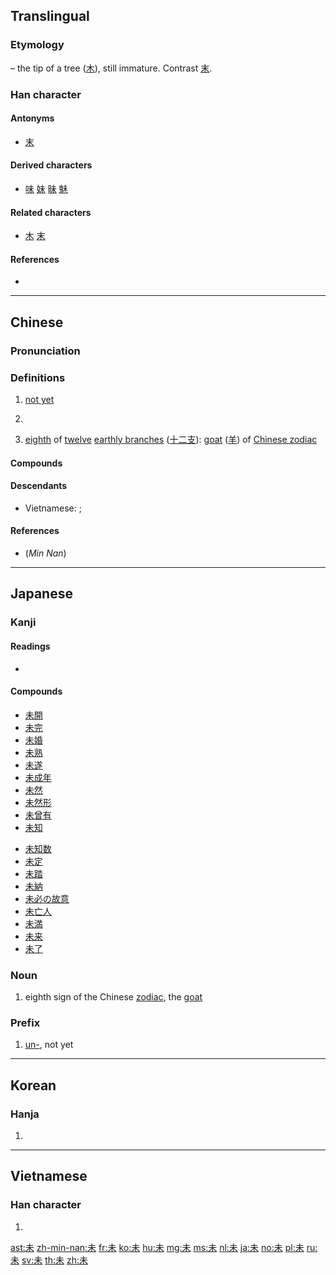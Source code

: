 {{also|末|禾|耒}}
==Translingual==
{{stroke order|strokes=5}}

===Etymology===
{{liushu|p}} – the tip of a tree ([[木]]), still immature. Contrast [[末]].

===Han character===
{{Han char|rn=75|rad=木|as=01|sn=5|four=50900|canj=JD}}

====Antonyms====
* [[末]]

====Derived characters====
* [[味]] [[妹]] [[昧]] [[魅]]

====Related characters====
* [[木]] [[末]]

====References====
* {{Han ref|kx=0509.050|dkj=14419|dj=0890.030|hdz=21150.010|uh=672A|ud=26410|bh=A5BC|bd=42428}}

----

==Chinese==
{{zh-forms}}

===Pronunciation===
{{zh-pron
|m=wèi
|c=mei6
|mn=bōe/bē/bī
|mn_note=bōe, bē - vernacular, bī - literary
|mc=y
|oc=y
|cat=adv,n
}}

===Definitions===
{{zh-hanzi}}

# [[not yet]]
# {{n-g|used at the end of questions to ask if one has reached a state yet}}
#: {{zh-usex|食飽 未？|Are you full yet? (''lit.'' have you eaten until full yet)|C}}
# [[eighth]] of [[twelve]] [[earthly branch]]es ([[十二支]]): [[goat]] ([[羊]]) of [[W:Chinese zodiac|Chinese zodiac]]

====Compounds====
{{der3
| [[未必]]
| [[未必然]]
| [[未便]]
| [[未卜]]
| [[未卜先知]]
| [[未曾]]
| [[未尝]]
| [[未成年]]
| [[未敢苟同]]
| [[未婚]]
| [[未婚夫]]
| [[未婚妻]]
| [[未及]]
| [[未几]]
| [[未尽]]
| [[未竟]]
| [[未决]]
| [[未可厚非]]
| [[未来]]
| [[未来学]]
| [[未老先衰]]
| [[未了]]
| [[未免]]
| [[未能]]
| [[未能免俗]]
| [[未然]]
| [[未始]]
| [[未遂]]
| [[未妥]]
| [[未亡人]]
| [[未为不可]]
| [[未暇]]
| [[未详]]
| [[未雨绸缪]]
| [[未知]]
| [[未知数]]
| [[未置可否]]
}}

====Descendants====
* Vietnamese: {{l|vi|Mùi}}; {{l|vi|Vị}}

====References====
* (''Min Nan'') {{thcwd|1663}}

----

==Japanese==

===Kanji===
{{ja-kanji|grade=4|rs=木01}}

====Readings====
* {{ja-readings|goon=[[み]] (mi)|kanon=[[び]] (bi)|kun=[[いまだ]] (imada), [[ひつじ]] (hitsuji)}}

====Compounds====
{{top2}}
* [[未開]]
* [[未完]]
* [[未婚]]
* [[未熟]]
* [[未遂]]
* [[未成年]]
* [[未然]]
* [[未然形]]
* [[未曾有]]
* [[未知]]
{{mid2}}
* [[未知数]]
* [[未定]]
* [[未踏]]
* [[未納]]
* [[未必の故意]]
* [[未亡人]]
* [[未満]]
* [[未来]]
* [[未了]]
{{bottom}}

===Noun===
{{ja-noun|ひつじ}}

# {{label|ja|astrology|sort=ひつじ}} eighth sign of the Chinese [[zodiac]], the [[goat]]

===Prefix===
{{ja-pos|prefix|み}}

# [[un-]], not yet

----

==Korean==

===Hanja===
{{ko-hanja|hangeul=미|eumhun=|rv=mi|mr=mi|y=mi}}

# {{defn|lang=ko|sort=木01}}

----

==Vietnamese==

===Han character===
{{vi-hantu|[[mùi]], [[vị]]|rs=木01}}

# {{defn|lang=vi|sort=木01}}

[[ast:未]]
[[zh-min-nan:未]]
[[fr:未]]
[[ko:未]]
[[hu:未]]
[[mg:未]]
[[ms:未]]
[[nl:未]]
[[ja:未]]
[[no:未]]
[[pl:未]]
[[ru:未]]
[[sv:未]]
[[th:未]]
[[zh:未]]